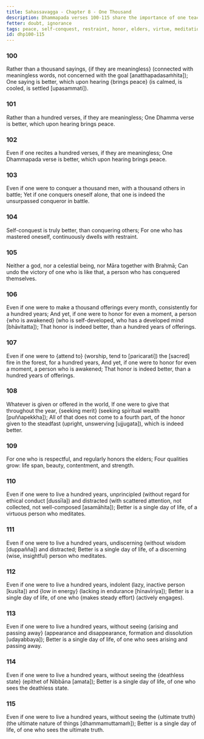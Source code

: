 ```yaml
---
title: Sahassavagga - Chapter 8 - One Thousand
description: Dhammapada verses 100-115 share the importance of one teaching that brings peace, the benefits of self-conquest, the value of honoring the awakened, and the importance of seeing the ultimate truth.
fetter: doubt, ignorance
tags: peace, self-conquest, restraint, honor, elders, virtue, meditation, discernment, effort, arising and passing away, deathless, ultimate truth, dhp, dhp100
id: dhp100-115
---
```


### 100

Rather than a thousand sayings,
\{if they are meaningless} (connected with meaningless words, not concerned with the goal [anatthapadasaṁhita]);
One saying is better,
which upon hearing \{brings peace} (is calmed, is cooled, is settled [upasammati]).

### 101

Rather than a hundred verses,
if they are meaningless;
One Dhamma verse is better,
which upon hearing brings peace.

### 102

Even if one recites a hundred verses,
if they are meaningless;
One Dhammapada verse is better,
which upon hearing brings peace.

### 103

Even if one were to conquer a thousand men,
with a thousand others in battle;
Yet if one conquers oneself alone,
that one is indeed the unsurpassed conqueror in battle.

### 104

Self-conquest is truly better,
than conquering others;
For one who has mastered oneself,
continuously dwells with restraint.

### 105

Neither a god, nor a celestial being,
nor Māra together with Brahmā;
Can undo the victory of one who is like that,
a person who has conquered themselves.

### 106

Even if one were to make a thousand offerings every month,
consistently for a hundred years;
And yet, if one were to honor for even a moment,
a person \{who is awakened} (who is self-developed, who has a developed mind [bhāvitatta]);
That honor is indeed better,
than a hundred years of offerings.

### 107

Even if one were to \{attend to} (worship, tend to [paricarati]) the [sacred] fire in the forest,
for a hundred years,
And yet, if one were to honor for even a moment,
a person who is awakened;
That honor is indeed better,
than a hundred years of offerings.

### 108

Whatever is given or offered in the world,
If one were to give that throughout the year, \{seeking merit} (seeking spiritual wealth [puññapekkha]);
All of that does not come to a fourth part,
of the honor given to the steadfast (upright, unswerving [ujjugata]), which is indeed better.

### 109

For one who is respectful,
and regularly honors the elders;
Four qualities grow:
life span, beauty, contentment, and strength.

### 110

Even if one were to live a hundred years,
unprincipled (without regard for ethical conduct [dussīla]) and distracted (with scattered attention, not collected, not well-composed [asamāhita]);
Better is a single day of life,
of a virtuous person who meditates.

### 111

Even if one were to live a hundred years,
undiscerning (without wisdom [duppañña]) and distracted;
Better is a single day of life,
of a discerning (wise, insightful) person who meditates.

### 112

Even if one were to live a hundred years,
indolent (lazy, inactive person [kusīta]) and \{low in energy} (lacking in endurance [hīnavīriya]);
Better is a single day of life,
of one who \{makes steady effort} (actively engages).

### 113

Even if one were to live a hundred years,
without seeing \{arising and passing away} (appearance and disappearance, formation and dissolution [udayabbaya]);
Better is a single day of life,
of one who sees arising and passing away.

### 114

Even if one were to live a hundred years,
without seeing the \{deathless state} (epithet of Nibbāna [amata]);
Better is a single day of life,
of one who sees the deathless state.

### 115

Even if one were to live a hundred years,
without seeing the \{ultimate truth} (the ultimate nature of things [dhammamuttamaṁ]);
Better is a single day of life,
of one who sees the ultimate truth.
